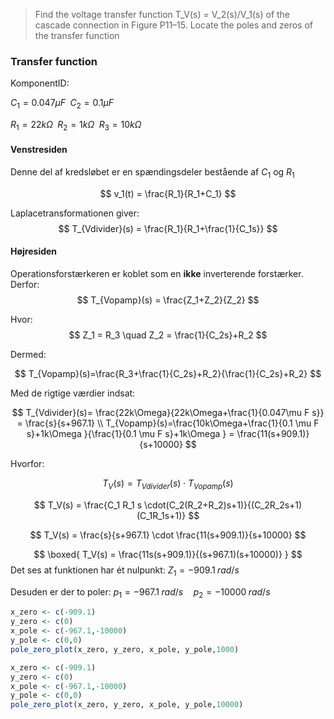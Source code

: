 > Find the voltage transfer function T_V(s) = V_2(s)/V_1(s) of the cascade connection in Figure P11–15. Locate the poles and zeros of the transfer function

### Transfer function

KomponentID:

$C_1 = 0.047 \mu F \;$
$C_2 = 0.1 \mu F \;$

$R_1 = 22k\Omega\;$
$R_2 = 1k\Omega  \;$
$R_3 = 10k\Omega  \;$

#### Venstresiden
Denne del af kredsløbet er en spændingsdeler bestående af $C_1$ og $R_1$

$$
v_1(t) = \frac{R_1}{R_1+C_1}
$$

Laplacetransformationen giver:
$$
T_{Vdivider}(s) = \frac{R_1}{R_1+\frac{1}{C_1s}}
$$

#### Højresiden
Operationsforstærkeren er koblet som en **ikke** inverterende forstærker. Derfor:
$$
T_{Vopamp}(s) = \frac{Z_1+Z_2}{Z_2}
$$

Hvor:
$$
Z_1 = R_3 \quad Z_2 = \frac{1}{C_2s}+R_2
$$


Dermed:

$$
T_{Vopamp}(s)=\frac{R_3+\frac{1}{C_2s}+R_2}{\frac{1}{C_2s}+R_2}
$$

Med de rigtige værdier indsat:

$$
T_{Vdivider}(s)= \frac{22k\Omega}{22k\Omega+\frac{1}{0.047\mu F s}} = \frac{s}{s+967.1}
\\
T_{Vopamp}(s)=\frac{10k\Omega+\frac{1}{0.1 \mu F s}+1k\Omega }{\frac{1}{0.1 \mu F s}+1k\Omega } = \frac{11(s+909.1)}{s+10000}
$$

Hvorfor: 

$$
T_V(s) = T_{Vdivider}(s) \cdot T_{Vopamp}(s)  
$$

$$
T_V(s) = \frac{C_1 R_1 s \cdot(C_2(R_2+R_2)s+1)}{(C_2R_2s+1)(C_1R_1s+1)}
$$

$$
T_V(s) = \frac{s}{s+967.1} \cdot \frac{11(s+909.1)}{s+10000} 
$$

$$
\boxed{
T_V(s) = \frac{11s(s+909.1)}{(s+967.1)(s+10000)}
}
$$
Det ses at funktionen har ét nulpunkt: $Z_1 = -909.1 \; rad/s$

Desuden er der to poler: $p_1 = -967.1\; rad/s \quad p_2 = -10000\; rad/s$


```r

x_zero <- c(-909.1)
y_zero <- c(0)
x_pole <- c(-967.1,-10000)
y_pole <- c(0,0)
pole_zero_plot(x_zero, y_zero, x_pole, y_pole,1000)

x_zero <- c(-909.1)
y_zero <- c(0)
x_pole <- c(-967.1,-10000)
y_pole <- c(0,0)
pole_zero_plot(x_zero, y_zero, x_pole, y_pole,10000)
```


